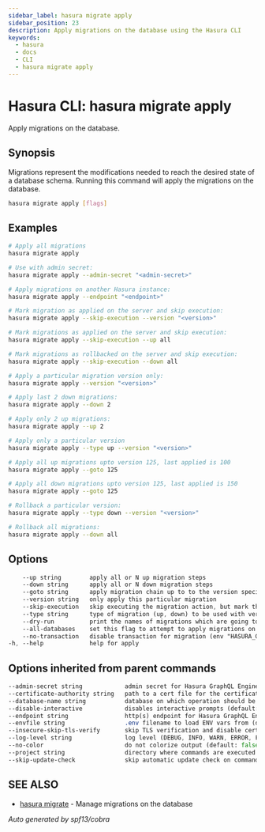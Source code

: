 ```yaml
---
sidebar_label: hasura migrate apply
sidebar_position: 23
description: Apply migrations on the database using the Hasura CLI
keywords:
  - hasura
  - docs
  - CLI
  - hasura migrate apply
---
```


# Hasura CLI: hasura migrate apply

Apply migrations on the database.

## Synopsis

Migrations represent the modifications needed to reach the desired state of a database schema. Running this command will apply the migrations on the database.

```bash
hasura migrate apply [flags]
```

## Examples

```bash
# Apply all migrations
hasura migrate apply

# Use with admin secret:
hasura migrate apply --admin-secret "<admin-secret>"

# Apply migrations on another Hasura instance:
hasura migrate apply --endpoint "<endpoint>"

# Mark migration as applied on the server and skip execution:
hasura migrate apply --skip-execution --version "<version>"

# Mark migrations as applied on the server and skip execution:
hasura migrate apply --skip-execution --up all

# Mark migrations as rollbacked on the server and skip execution:
hasura migrate apply --skip-execution --down all

# Apply a particular migration version only:
hasura migrate apply --version "<version>"

# Apply last 2 down migrations:
hasura migrate apply --down 2

# Apply only 2 up migrations:
hasura migrate apply --up 2

# Apply only a particular version
hasura migrate apply --type up --version "<version>"

# Apply all up migrations upto version 125, last applied is 100
hasura migrate apply --goto 125

# Apply all down migrations upto version 125, last applied is 150
hasura migrate apply --goto 125

# Rollback a particular version:
hasura migrate apply --type down --version "<version>"

# Rollback all migrations:
hasura migrate apply --down all
```

## Options

```sass
    --up string        apply all or N up migration steps
    --down string      apply all or N down migration steps
    --goto string      apply migration chain up to to the version specified
    --version string   only apply this particular migration
    --skip-execution   skip executing the migration action, but mark them as applied
    --type string      type of migration (up, down) to be used with version flag (default "up")
    --dry-run          print the names of migrations which are going to be applied
    --all-databases    set this flag to attempt to apply migrations on all databases present on server
    --no-transaction   disable transaction for migration (env "HASURA_GRAPHQL_NO_TRANSACTION")
-h, --help             help for apply
```

## Options inherited from parent commands

```sass
--admin-secret string            admin secret for Hasura GraphQL Engine (env "HASURA_GRAPHQL_ADMIN_SECRET")
--certificate-authority string   path to a cert file for the certificate authority (env "HASURA_GRAPHQL_CERTIFICATE_AUTHORITY")
--database-name string           database on which operation should be applied
--disable-interactive            disables interactive prompts (default: false) (env "HASURA_GRAPHQL_DISABLE_INTERACTIVE")
--endpoint string                http(s) endpoint for Hasura GraphQL Engine (env "HASURA_GRAPHQL_ENDPOINT")
--envfile string                 .env filename to load ENV vars from (default ".env")
--insecure-skip-tls-verify       skip TLS verification and disable cert checking (default: false) (env "HASURA_GRAPHQL_INSECURE_SKIP_TLS_VERIFY")
--log-level string               log level (DEBUG, INFO, WARN, ERROR, FATAL) (default "INFO")
--no-color                       do not colorize output (default: false)
--project string                 directory where commands are executed (default: current dir)
--skip-update-check              skip automatic update check on command execution
```

## SEE ALSO

- [hasura migrate](/hasura-cli/commands/hasura_migrate.mdx) - Manage migrations on the database

_Auto generated by spf13/cobra_
